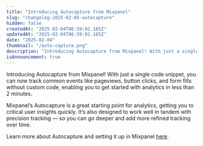 ```yaml
---
title: "Introducing Autocapture from Mixpanel"
slug: "changelog-2025-02-05-autocapture"
hidden: false
createdAt: "2025-02-04T06:59:02.165Z"
updatedAt: "2025-02-04T06:59:02.165Z"
date: "2025-02-04"
thumbnail: "/auto-capture.png"
description: "Introducing Autocapture from Mixpanel! With just a single code snippet, you can now track common events without custom code, enabling you to get started with analytics in <2 minutes."
isAnnouncement: true
---
```


<ChangelogPostHeader
  date="2025-02-04"
  image="/auto-capture.png"
  title="Set up analytics in minutes with Autocapture"
/>

Introducing Autocapture from Mixpanel! With just a single code snippet, you can now track common events like pageviews, button clicks, and form fills without custom code, enabling you to get started with analytics in less than 2 minutes.

Mixpanel’s Autocapture is a great starting point for analytics, getting you to critical user insights quickly. It’s also designed to work well in tandem with precision tracking — so you can go deeper and add more refined tracking over time.

Learn more about Autocapture and setting it up in Mixpanel [here](https://docs.mixpanel.com/docs/tracking-methods/autocapture).
